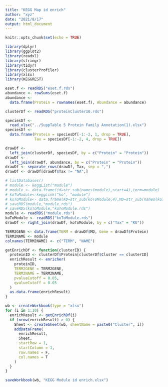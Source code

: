 ```yaml
---
title: "KEGG Map id enrich"
author: "xyz"
date: "2021/8/17"
output: html_document
---
```


```r
knitr::opts_chunk$set(echo = TRUE)
```

```r
library(dplyr)
library(ggplot2)
library(readxl)
library(stringr)
library(tidyr)
library(clusterProfiler)
library(xlsx)
library(KEGGREST)
```

```r
eset.f <- readRDS("eset.f.rds")
abundance <- rowSums(eset.f)
abundance <-
  data.frame(Protein = rownames(eset.f), Abundance = abundance)

clusterDf <- readRDS("proteinCluster10.rds")

speciesDf <-
  read_xlsx("../SuppTable 5 Protein Family Annotation(1).xlsx")
speciesDf <-
  data.frame(Protein = speciesDf[-1:-2, 1, drop = TRUE],
             Tax = speciesDf[-1:-2, 4, drop = TRUE])

drawDf <-
  left_join(clusterDf, speciesDf, by = c("Protein" = "Protein"))
drawDf <-
  left_join(drawDf, abundance, by = c("Protein" = "Protein"))
drawDf <- separate_rows(drawDf, Tax, sep = ",")
drawDf <- drawDf[drawDf$Tax != "NA",]

# listDatabases()
# module <- keggList("module")
# module <- data.frame(id=str_sub(names(module),start=4),term=module)
# koToModule<-keggLink("ko", "module")
# koToModule<- data.frame(KO=str_sub(koToModule,4),MD=str_sub(names(koToModule),4))
# saveRDS(module,"module.rds")
# saveRDS(koToModule,"koToModule.rds")
module <- readRDS("module.rds")
koToModule <- readRDS("koToModule.rds")
drawDf <- right_join(drawDf, koToModule, by = c("Tax" = "KO"))

TERM2GENE <- data.frame(TERM = drawDf$MD, Gene = drawDf$Protein)
TERM2NAME <- module
colnames(TERM2NAME) <- c("TERM", "NAME")

getEnrichDf <- function(clusterID) {
  proteinID <- clusterDf$Protein[clusterDf$Cluster == clusterID]
  enrichResult <- enricher(
    proteinID,
    TERM2GENE = TERM2GENE,
    TERM2NAME = TERM2NAME,
    pvalueCutoff = 0.05,
    qvalueCutoff = 0.05
  )
  as.data.frame(enrichResult)
}

wb <- createWorkbook(type = "xlsx")
for (i in 1:10) {
  enrichResult <- getEnrichDf(i)
  if (nrow(enrichResult) > 0) {
    Sheet <- createSheet(wb, sheetName = paste0("Cluster", i))
    addDataFrame(
      enrichResult,
      Sheet,
      startRow = 1,
      startColumn = 1,
      row.names = F,
      col.names = T
    )
  }
}

saveWorkbook(wb, "KEGG Module id enrich.xlsx")
```


